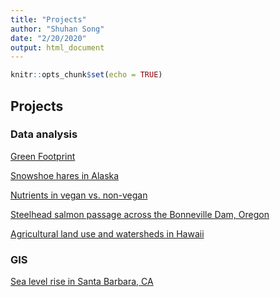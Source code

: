```yaml
---
title: "Projects"
author: "Shuhan Song"
date: "2/20/2020"
output: html_document
---
```


```r
knitr::opts_chunk$set(echo = TRUE)
```

## Projects

### Data analysis

[Green Footprint](https://ruoyuwang.shinyapps.io/GreenFootprint/)


[Snowshoe hares in Alaska](projects/snowshoe.html)

[Nutrients in vegan vs. non-vegan](projects/nutrient.html)

[Steelhead salmon passage across the Bonneville Dam, Oregon](projects/steelhead_salmon_migration.html)

[Agricultural land use and watersheds in Hawaii](projects/map_hawaii.html)


### GIS

[Sea level rise in Santa Barbara, CA](projects/sb_sea_level_rise.pdf)